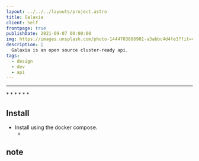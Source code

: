 ```yaml
---
layout: ../../../layouts/project.astro
title: Galaxia
client: Self
frontpage: true
publishDate: 2021-09-07 00:00:00
img: https://images.unsplash.com/photo-1444703686981-a3abbc4d4fe3?fit=crop&w=1400&h=700&q=75
description: |
  Galaxia is an open source cluster-ready api.
tags:
  - design
  - dev
  - api
---
```



* * * 
<GalaxiaGeneral />
* * *
<GalaxiaInfo />
* * *
<GalaxiaMap />

## Install
- Install using the docker compose.
  -  <Github src="data/galaxia/docker-compose.yml" description="This is the current docker compose for Galaxia" />

## note